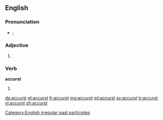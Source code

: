 ==English==

===Pronunciation===
* {{a|UK}} {{IPA|/æˈkə(ɹ)st/|/əˈkə(ɹ)st/}}; {{X-SAMPA|/{"k@(r)st/|/@"k@(r)st/}}

===Adjective===
{{en-adj}}

# {{archaic spelling of|accursed}}

===Verb===
'''accurst'''

# {{past participle of|accurse}}

[[Category:English irregular past participles]]

[[de:accurst]]
[[et:accurst]]
[[fr:accurst]]
[[mg:accurst]]
[[ml:accurst]]
[[sv:accurst]]
[[tr:accurst]]
[[vi:accurst]]
[[zh:accurst]]
